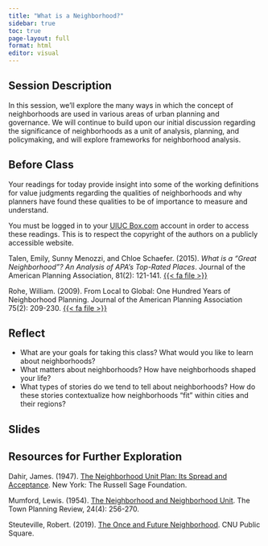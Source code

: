```yaml
---
title: "What is a Neighborhood?"
sidebar: true
toc: true
page-layout: full
format: html
editor: visual
---
```


## Session Description

In this session, we'll explore the many ways in which the concept of neighborhoods are used in various areas of urban planning and governance. We will continue to build upon our initial discussion regarding the significance of neighborhoods as a unit of analysis, planning, and policymaking, and will explore frameworks for neighborhood analysis.

## Before Class

Your readings for today provide insight into some of the working definitions for value judgments regarding the qualities of neighborhoods and why planners have found these qualities to be of importance to measure and understand.

::: callout-important
You must be logged in to your [UIUC Box.com](https://uofi.app.box.com/) account in order to access these readings. This is to respect the copyright of the authors on a publicly accessible website.
:::

Talen, Emily, Sunny Menozzi, and Chloe Schaefer. (2015). *What is a "Great Neighborhood"? An Analysis of APA's Top-Rated Places*. Journal of the American Planning Association, 81(2): 121-141. [{{< fa file >}}](https://uofi.box.com/s/014sa99yca767y5dmd9u6a750hmo2ezu)

Rohe, William. (2009). From Local to Global: One Hundred Years of Neighborhood Planning. Journal of the American Planning Association 75(2): 209-230. [{{< fa file >}}](https://uofi.box.com/s/rxikgbv5tnck8co7bar878vn22f6dn08)

## Reflect

-   What are your goals for taking this class? What would you like to learn about neighborhoods?
-   What matters about neighborhoods? How have neighborhoods shaped your life?
-   What types of stories do we tend to tell about neighborhoods? How do these stories contextualize how neighborhoods "fit" within cities and their regions?

## Slides

## Resources for Further Exploration

Dahir, James. (1947). [The Neighborhood Unit Plan: Its Spread and Acceptance](https://www.russellsage.org/sites/default/files/Neighborhood-Unit-Plan.pdf). New York: The Russell Sage Foundation.

Mumford, Lewis. (1954). [The Neighborhood and Neighborhood Unit](https://www-jstor-org.proxy2.library.illinois.edu/stable/40101548?socuuid=c391de8a-e129-486e-a4a4-d776892a36ad). The Town Planning Review, 24(4): 256-270.

Steuteville, Robert. (2019). [The Once and Future Neighborhood](https://www.cnu.org/publicsquare/2019/01/29/once-and-future-neighborhood). CNU Public Square.
